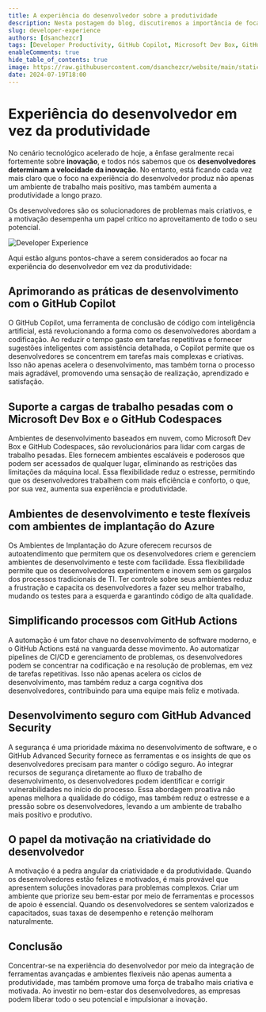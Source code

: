 ```yaml
---
title: A experiência do desenvolvedor sobre a produtividade
description: Nesta postagem do blog, discutiremos a importância de focar na experiência do desenvolvedor em vez da produtividade e como isso pode levar a uma força de trabalho mais criativa e motivada. Exploraremos o papel de ferramentas como GitHub Copilot, Microsoft Dev Box e Ambientes de Implantação do Azure para melhorar o bem-estar e a produtividade do desenvolvedor. Ao investir na experiência dos desenvolvedores, as empresas podem impulsionar a inovação e o sucesso a longo prazo.
slug: developer-experience
authors: [dsanchezcr]
tags: [Developer Productivity, GitHub Copilot, Microsoft Dev Box, GitHub Platform, Microsoft Azure]
enableComments: true
hide_table_of_contents: true
image: https://raw.githubusercontent.com/dsanchezcr/website/main/static/img/DeveloperExperience.jpeg
date: 2024-07-19T18:00
---
```

# Experiência do desenvolvedor em vez da produtividade

No cenário tecnológico acelerado de hoje, a ênfase geralmente recai fortemente sobre **inovação**, e todos nós sabemos que os **desenvolvedores determinam a velocidade da inovação**. No entanto, está ficando cada vez mais claro que o foco na experiência do desenvolvedor produz não apenas um ambiente de trabalho mais positivo, mas também aumenta a produtividade a longo prazo.

<!--truncate-->

Os desenvolvedores são os solucionadores de problemas mais criativos, e a motivação desempenha um papel crítico no aproveitamento de todo o seu potencial.

![Developer Experience](pathname:///img/DeveloperExperience.jpeg)

Aqui estão alguns pontos-chave a serem considerados ao focar na experiência do desenvolvedor em vez da produtividade:

## Aprimorando as práticas de desenvolvimento com o GitHub Copilot

O GitHub Copilot, uma ferramenta de conclusão de código com inteligência artificial, está revolucionando a forma como os desenvolvedores abordam a codificação. Ao reduzir o tempo gasto em tarefas repetitivas e fornecer sugestões inteligentes com assistência detalhada, o Copilot permite que os desenvolvedores se concentrem em tarefas mais complexas e criativas. Isso não apenas acelera o desenvolvimento, mas também torna o processo mais agradável, promovendo uma sensação de realização, aprendizado e satisfação.

## Suporte a cargas de trabalho pesadas com o Microsoft Dev Box e o GitHub Codespaces

Ambientes de desenvolvimento baseados em nuvem, como Microsoft Dev Box e GitHub Codespaces, são revolucionários para lidar com cargas de trabalho pesadas. Eles fornecem ambientes escaláveis e poderosos que podem ser acessados de qualquer lugar, eliminando as restrições das limitações da máquina local. Essa flexibilidade reduz o estresse, permitindo que os desenvolvedores trabalhem com mais eficiência e conforto, o que, por sua vez, aumenta sua experiência e produtividade.

## Ambientes de desenvolvimento e teste flexíveis com ambientes de implantação do Azure

Os Ambientes de Implantação do Azure oferecem recursos de autoatendimento que permitem que os desenvolvedores criem e gerenciem ambientes de desenvolvimento e teste com facilidade. Essa flexibilidade permite que os desenvolvedores experimentem e inovem sem os gargalos dos processos tradicionais de TI. Ter controle sobre seus ambientes reduz a frustração e capacita os desenvolvedores a fazer seu melhor trabalho, mudando os testes para a esquerda e garantindo código de alta qualidade.

## Simplificando processos com GitHub Actions

A automação é um fator chave no desenvolvimento de software moderno, e o GitHub Actions está na vanguarda desse movimento. Ao automatizar pipelines de CI/CD e gerenciamento de problemas, os desenvolvedores podem se concentrar na codificação e na resolução de problemas, em vez de tarefas repetitivas. Isso não apenas acelera os ciclos de desenvolvimento, mas também reduz a carga cognitiva dos desenvolvedores, contribuindo para uma equipe mais feliz e motivada.

## Desenvolvimento seguro com GitHub Advanced Security

A segurança é uma prioridade máxima no desenvolvimento de software, e o GitHub Advanced Security fornece as ferramentas e os insights de que os desenvolvedores precisam para manter o código seguro. Ao integrar recursos de segurança diretamente ao fluxo de trabalho de desenvolvimento, os desenvolvedores podem identificar e corrigir vulnerabilidades no início do processo. Essa abordagem proativa não apenas melhora a qualidade do código, mas também reduz o estresse e a pressão sobre os desenvolvedores, levando a um ambiente de trabalho mais positivo e produtivo.

## O papel da motivação na criatividade do desenvolvedor

A motivação é a pedra angular da criatividade e da produtividade. Quando os desenvolvedores estão felizes e motivados, é mais provável que apresentem soluções inovadoras para problemas complexos. Criar um ambiente que priorize seu bem-estar por meio de ferramentas e processos de apoio é essencial. Quando os desenvolvedores se sentem valorizados e capacitados, suas taxas de desempenho e retenção melhoram naturalmente.

## Conclusão

Concentrar-se na experiência do desenvolvedor por meio da integração de ferramentas avançadas e ambientes flexíveis não apenas aumenta a produtividade, mas também promove uma força de trabalho mais criativa e motivada. Ao investir no bem-estar dos desenvolvedores, as empresas podem liberar todo o seu potencial e impulsionar a inovação.